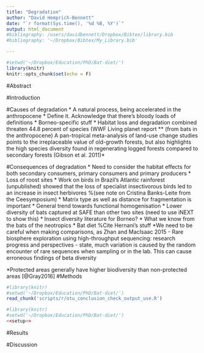 ```yaml
---
title: "Degradation"
author: "David Hemprich-Bennett"
date: "`r format(Sys.time(), '%d %B, %Y')`"
output: html_document
#bibliography: /users/davidbennett/Dropbox/Bibtex/library.bib
#bibliography: '~/Dropbox/Bibtex/My_Library.bib'

---
```

```r
#setwd('~/Dropbox/Education/PhD/Bat-diet/')
library(knitr)
knitr::opts_chunk$set(echo = F)
```

#Abstract
 
#Introduction


#Causes of degradation
* A natural process, being accelerated in the anthropocene
* Define it. Acknowledge that there's bloody loads of definitions 
* Borneo-specific stuff 
* Habitat loss and degradation combined threaten 44.8 percent of species (WWF Living planet report
** (from bats in the anthropocene) A pan-tropical meta-analysis of land-use change studies points to the irreplaceable value of old-growth forests, but also highlights the high species diversity found in regenerating logged forests compared to secondary forests (Gibson et al. 2011)*

#Consequences of degradation
* Need to consider the habitat effects for both secondary consumers, primary consumers and primary producers
* Loss of roost sites
* Work on birds in Brazil's Atlantic rainforest (unpublished) showed that the loss of specialist insectivorous birds led to an increase in insect herbivores %(see note on Cristina Banks-Leite from the Ceesymposium)
* Matrix type as well as distance for fragmentation is important
* General trend towards functional homogenisation 
    * Lower diversity of bats captured at SAFE than other two sites (need to use iNEXT to show this)
    * Insect diversity literature for Borneo?
* What we know from the bats of the neotropics
* Bat diet %Cite Hernani's stuff
*We need to be careful when making comparisons, as Zhan and MacIsaac 2015 -  Rare biosphere exploration using high-throughput sequencing: research progress and perspectives - state, much variation is caused by the random encounter of rare sequences when sampling or in the lab. This can cause erroneous findings of beta diversity

*Protected areas generally have higher biodiversity than non-protected areas [@Gray2016]
#Methods

```r
#library(knitr)
#setwd('~/Dropbox/Education/PhD/Bat-diet/')
read_chunk('scripts/r/otu_conclusion_check_output_use.R')
```

```r
#library(knitr)
#setwd('~/Dropbox/Education/PhD/Bat-diet/')
<<setup>>
``` 
#Results

#Discussion